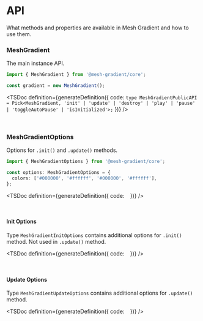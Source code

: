 # API

What methods and properties are available in Mesh Gradient and how to use them.


### MeshGradient

The main instance API.

```ts
import { MeshGradient } from '@mesh-gradient/core';

const gradient = new MeshGradient();
```
 
<TSDoc
  definition={generateDefinition({
    code: `
type MeshGradientPublicAPI = Pick<MeshGradient, 'init' | 'update' | 'destroy' | 'play' | 'pause' | 'toggleAutoPause' | 'isInitialized'>;
`
  })}
/>

<br />


### MeshGradientOptions

Options for `.init()` and `.update()` methods.

```ts
import { MeshGradientOptions } from '@mesh-gradient/core';

const options: MeshGradientOptions = {
  colors: ['#000000', '#ffffff', '#000000', '#ffffff'],
};
```
<TSDoc
  definition={generateDefinition({
    code: `
`
  })}
/>

<br />

#### Init Options

Type `MeshGradientInitOptions` contains additional options for `.init()` method. Not used in `.update()` method.

<TSDoc
  definition={generateDefinition({
    code: `
`
  })}
/>

<br />

#### Update Options

Type `MeshGradientUpdateOptions` contains additional options for `.update()` method.

<TSDoc
  definition={generateDefinition({
    code: `
`
  })}
/>